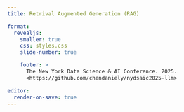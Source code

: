 ```yaml
---
title: Retrival Augmented Generation (RAG)

format:
  revealjs:
    smaller: true
    css: styles.css
    slide-number: true

    footer: >
      The New York Data Science & AI Conference. 2025.
      <https://github.com/chendaniely/nydsaic2025-llm>

editor:
  render-on-save: true
---
```

